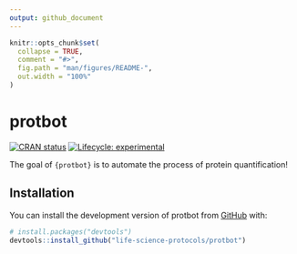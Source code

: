 ```yaml
---
output: github_document
---
```


<!-- README.md is generated from README.Rmd. Please edit that file -->

```r
knitr::opts_chunk$set(
  collapse = TRUE,
  comment = "#>",
  fig.path = "man/figures/README-",
  out.width = "100%"
)
```

# protbot

<!-- badges: start -->
[![CRAN status](https://www.r-pkg.org/badges/version/protbot)](https://CRAN.R-project.org/package=protbot)
[![Lifecycle: experimental](https://img.shields.io/badge/lifecycle-experimental-orange.svg)](https://lifecycle.r-lib.org/articles/stages.html#experimental)
<!-- badges: end -->

The goal of `{protbot}` is to automate the process of protein quantification!

## Installation

You can install the development version of protbot from [GitHub](https://github.com/) with:

``` r
# install.packages("devtools")
devtools::install_github("life-science-protocols/protbot")
```


